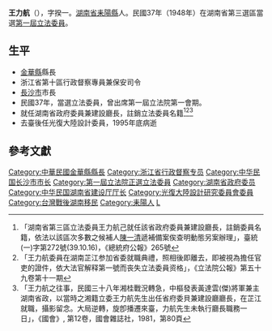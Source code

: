 {{Infobox Officeholder
|姓名=王力航
|圖像=<!-- 檔案不存在 File:王力航.jpg -->
|圖像大小=200px
|圖像說明=  
|字    = 
|號    = 
|別名    = 
|出生日期 = 1904年
|出生地點 = {{QING}}
|逝世日期 = {{death year and age|1995|1904}}
|逝世地點 = {{TWN}}
|死因    = 
|墓地    = 
|國籍    = {{ROC}}
|籍貫    =[[湖南省_(中華民國)|湖南]][[耒陽縣|豐陽]]
|政黨    = 
|parents  = 
|配偶    =吳幼喬
|伴侶    = 
|relatives  =  
|children  =  
|著作    = 
|past    = 
}}
'''王力航'''（{{bd|1904年||1995年|}}），字揆一。[[湖南省|湖南省]][[耒陽縣|耒陽縣]]人。民國37年（1948年）在湖南省第三選區當選[[第一屆立法委員|第一屆立法委員]]。

== 生平 ==
* [[金華縣|金華縣]]縣長
* 浙江省第十區行政督察專員兼保安司令
* [[長沙市|長沙市]]市長
* 民國37年，當選立法委員，曾出席第一屆立法院第一會期。
* 就任湖南省政府委員兼建設廳長，註銷立法委員名籍<ref>「湖南省第三區立法委員王力航己就任該省政府委員兼建設廳長，註銷委員名籍，依法以該區次多數之候補人[[陳一清_(1894年)|陳一清]]遞補備案俟查明動態另案辦理」，臺統(一)字第272號(39.10.16)，《總統府公報》265號</ref><ref>「王力航委員在湖南芷江参加省委就職典禮，照相後即離去，即被視為擔任官吏的證件，依大法官解释第一號而丧失立法委員资格」，《立法院公報》第五十九卷第十一期</ref><ref>「王力航之往事，民國三十八年湘桂戰況轉急，中樞發表黃達雲(傑)將軍兼主湖南省政，以當時之湘籍立委王力航先生出任省府委貝兼建設廳廳長，在芷江就職，攝影留念。大局逆轉，旋卽播遷來臺，力航先生未執行廳長職務一日」，《國會》, 第12卷，國會雜誌社，1981，第80頁</ref>
* 去臺後任光復大陸設計委員，1995年底病逝
== 參考文獻 ==
{{reflist}}
{{中華民國第一屆立法委員}}
{{長沙市市長}}
[[Category:中華民國金華縣縣長|Category:中華民國金華縣縣長]]
[[Category:浙江省行政督察专员|Category:浙江省行政督察专员]]
[[Category:中华民国长沙市市长|Category:中华民国长沙市市长]]
[[Category:第一屆立法院正選立法委員|Category:第一屆立法院正選立法委員]]
[[Category:湖南省政府委员|Category:湖南省政府委员]]
[[Category:中华民国湖南省建设厅厅长|Category:中华民国湖南省建设厅厅长]]
[[Category:光復大陸設計研究委員會委員|Category:光復大陸設計研究委員會委員]]
[[Category:台灣戰後湖南移民|Category:台灣戰後湖南移民]]
[[Category:耒陽人|Category:耒陽人]]
[[Category:王姓|L]]